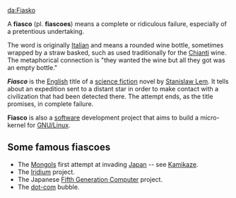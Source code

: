[[da:Fiasko]]

A '''fiasco''' (pl. '''fiascoes''') means a complete or ridiculous failure, especially of a pretentious undertaking. 

The word is originally [[Italian language|Italian]] and means a rounded wine bottle, sometimes wrapped by a straw basked, such as used traditionally for the [[Chianti]] wine. The metaphorical connection is "they wanted the wine but all they got was an empty bottle."

'''''Fiasco''''' is the [[English language|English]] title of a [[science fiction]] novel by [[Stanislaw Lem]]. It tells about an expedition sent to a distant star in order to make contact with a civilization that had been detected there. The attempt ends, as the title promises, in complete failure.

'''Fiasco''' is also a [[software]] development project that aims to build a micro-kernel for [[GNU/Linux]].

==Some famous fiascoes==

*The [[Mongol]]s first attempt at invading [[Japan]] -- see [[Kamikaze]]. 
*The [[Iridium (satellite)|Iridium]] project.
*The Japanese [[Fifth Generation Computer]] project.
*The [[dot-com]] bubble.

{{msg:stub}}